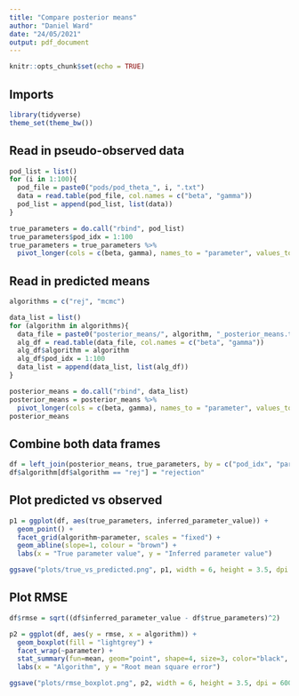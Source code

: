 ```yaml
---
title: "Compare posterior means"
author: "Daniel Ward"
date: "24/05/2021"
output: pdf_document
---
```


```r
knitr::opts_chunk$set(echo = TRUE)
```

## Imports
```r
library(tidyverse)
theme_set(theme_bw())
```
 
 
## Read in pseudo-observed data
```r
pod_list = list()
for (i in 1:100){
  pod_file = paste0("pods/pod_theta_", i, ".txt")
  data = read.table(pod_file, col.names = c("beta", "gamma"))
  pod_list = append(pod_list, list(data))
}

true_parameters = do.call("rbind", pod_list)
true_parameters$pod_idx = 1:100
true_parameters = true_parameters %>%
  pivot_longer(cols = c(beta, gamma), names_to = "parameter", values_to = "true_parameters")
```

## Read in predicted means
```r
algorithms = c("rej", "mcmc")

data_list = list()
for (algorithm in algorithms){
  data_file = paste0("posterior_means/", algorithm, "_posterior_means.txt")
  alg_df = read.table(data_file, col.names = c("beta", "gamma"))
  alg_df$algorithm = algorithm
  alg_df$pod_idx = 1:100
  data_list = append(data_list, list(alg_df))
}

posterior_means = do.call("rbind", data_list)
posterior_means = posterior_means %>%
  pivot_longer(cols = c(beta, gamma), names_to = "parameter", values_to = "inferred_parameter_value")
posterior_means
```

## Combine both data frames
```r
df = left_join(posterior_means, true_parameters, by = c("pod_idx", "parameter"))
df$algorithm[df$algorithm == "rej"] = "rejection"
```

## Plot predicted vs observed
```r
p1 = ggplot(df, aes(true_parameters, inferred_parameter_value)) +
  geom_point() +
  facet_grid(algorithm~parameter, scales = "fixed") +
  geom_abline(slope=1, colour = "brown") +
  labs(x = "True parameter value", y = "Inferred parameter value")
```

```r
ggsave("plots/true_vs_predicted.png", p1, width = 6, height = 3.5, dpi = 600)
```

## Plot RMSE
```r
df$rmse = sqrt((df$inferred_parameter_value - df$true_parameters)^2)
```

```r
p2 = ggplot(df, aes(y = rmse, x = algorithm)) +
  geom_boxplot(fill = "lightgrey") +
  facet_wrap(~parameter) +
  stat_summary(fun=mean, geom="point", shape=4, size=3, color="black", fill="red") +
  labs(x = "Algorithm", y = "Root mean square error")
```

```r
ggsave("plots/rmse_boxplot.png", p2, width = 6, height = 3.5, dpi = 600)
```
